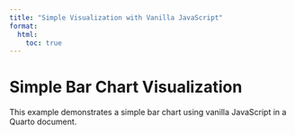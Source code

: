 ```yaml
---
title: "Simple Visualization with Vanilla JavaScript"
format:
  html:
    toc: true
---
```


# Simple Bar Chart Visualization

This example demonstrates a simple bar chart using vanilla JavaScript in a Quarto document.

<div id="bar-chart"></div>

<script>
// Vanilla JavaScript for a Simple Bar Chart

document.addEventListener('DOMContentLoaded', function () {
    // Access the container for the bar chart
    var container = document.getElementById('bar-chart');

    // Sample data for the bar chart
    var data = [4, 8, 15, 16, 23, 42];

    // Create bars for the chart
    data.forEach(function(d) {
        var bar = document.createElement('div');
        bar.style.width = d * 10 + 'px';
        bar.style.height = '20px';
        bar.style.backgroundColor = 'steelblue';
        bar.style.margin = '5px 0';
        container.appendChild(bar);
    });
});
</script>

